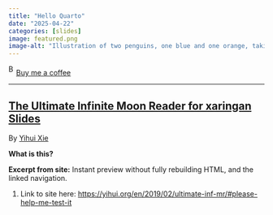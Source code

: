 ```yaml
---
title: "Hello Quarto"
date: "2025-04-22"
categories: [slides]
image: featured.png
image-alt: "Illustration of two penguins, one blue and one orange, taking a selfie with a selfie stick. The moon in the background looks like the Quarto logo."
---
```



<link href="https://fonts.googleapis.com/css?family=Cookie" rel="stylesheet"><a class="bmc-button" target="_blank" href="https://www.buymeacoffee.com/JoscelinRocha">![Buy me a coffee](https://cdn.buymeacoffee.com/buttons/bmc-new-btn-logo.svg){alt="Buy me a coffee" width="15" height="21"}Buy me a coffee</a>

------------------------------------------------------------------------


## [The Ultimate Infinite Moon Reader for xaringan Slides](https://yihui.org/en/2019/02/ultimate-inf-mr/#please-help-me-test-it)

By [Yihui
Xie](https://yihui.org/en/2019/02/ultimate-inf-mr/#please-help-me-test-it)

**What is this?**

**Excerpt from site:** Instant preview without fully rebuilding HTML,
and the linked navigation.

1.  Link to site here:
    <https://yihui.org/en/2019/02/ultimate-inf-mr/#please-help-me-test-it>